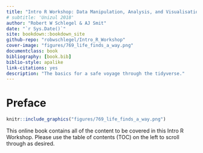 ```yaml
--- 
title: "Intro R Workshop: Data Manipulation, Analysis, and Visualisation"
# subtitle: 'Unizul 2018'
author: "Robert W Schlegel & AJ Smit"
date: "`r Sys.Date()`"
site: bookdown::bookdown_site
github-repo: "robwschlegel/Intro_R_Workshop"
cover-image: "figures/769_life_finds_a_way.png"
documentclass: book
bibliography: [book.bib]
biblio-style: apalike
link-citations: yes
description: "The basics for a safe voyage through the tidyverse."
---
```


# Preface {-}

```r
knitr::include_graphics("figures/769_life_finds_a_way.png")
```

This online book contains all of the content to be covered in this Intro R Workshop. Please use the table of contents (TOC) on the left to scroll through as desired.
